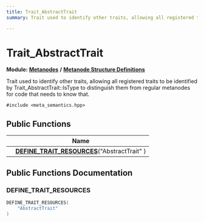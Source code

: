 ```yaml
---
title: Trait_AbstractTrait
summary: Trait used to identify other traits, allowing all registered traits to be identified by Trait_AbstractTrait::IsType to distinguish them from regular metanodes for code that needs to know that. 

---
```


# Trait_AbstractTrait

**Module:** **[Metanodes](../Modules/group__api__metanodes.mdx)** **/** **[Metanode Structure Definitions](../Modules/group__api__metadefs.mdx)**



Trait used to identify other traits, allowing all registered traits to be identified by Trait_AbstractTrait::IsType to distinguish them from regular metanodes for code that needs to know that. 


`#include <meta_semantics.hpp>`

## Public Functions

|                | Name           |
| -------------- | -------------- |
| | **[DEFINE_TRAIT_RESOURCES](../Classes/struct_trait___abstract_trait.mdx#define-trait-resources)**("AbstractTrait" ) |

## Public Functions Documentation

### DEFINE_TRAIT_RESOURCES

```cpp
DEFINE_TRAIT_RESOURCES(
    "AbstractTrait" 
)
```


